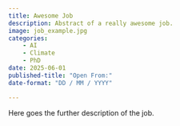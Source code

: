 ```yaml
---
title: Awesome Job
description: Abstract of a really awesome job.
image: job_example.jpg
categories:
    - AI
    - Climate
    - PhD
date: 2025-06-01
published-title: "Open From:"
date-format: "DD / MM / YYYY"

---
```


Here goes the further description of the job.